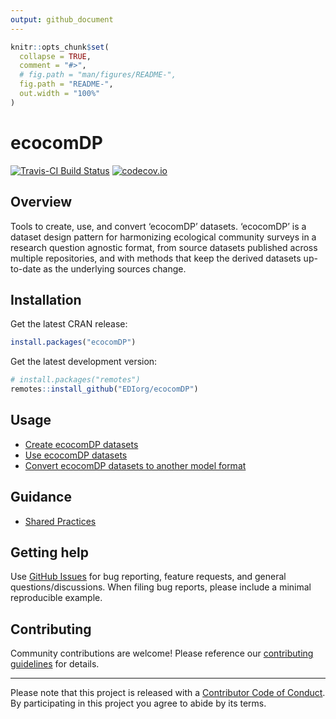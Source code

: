 ```yaml
---
output: github_document
---
```


<!-- README.md is generated from README.Rmd. Please edit that file -->

```r
knitr::opts_chunk$set(
  collapse = TRUE,
  comment = "#>",
  # fig.path = "man/figures/README-",
  fig.path = "README-",
  out.width = "100%"
)
```

# ecocomDP

<!-- badges: start -->
[![Travis-CI Build Status](https://travis-ci.com/EDIorg/ecocomDP.svg?branch=master)](https://travis-ci.org/EDIorg/ecocomDP)
[![codecov.io](https://codecov.io/github/EDIorg/ecocomDP/coverage.svg?branch=master)](https://codecov.io/github/EDIorg/ecocomDP?branch=master)
<!-- badges: end -->

## Overview

Tools to create, use, and convert 'ecocomDP' datasets. 'ecocomDP' is a dataset design pattern for harmonizing ecological community surveys in a research question agnostic format, from source datasets published across multiple repositories, and with methods that keep the derived datasets up-to-date as the underlying sources change.

## Installation

Get the latest CRAN release:
```r
install.packages("ecocomDP")
```

Get the latest development version:
```r
# install.packages("remotes")
remotes::install_github("EDIorg/ecocomDP")
```

## Usage

* [Create ecocomDP datasets](https://ediorg.github.io/ecocomDP/articles/create.html)
* [Use ecocomDP datasets](https://ediorg.github.io/ecocomDP/articles/use.html)
* [Convert ecocomDP datasets to another model format](https://ediorg.github.io/ecocomDP/articles/convert.html)

## Guidance
* [Shared Practices](https://ediorg.github.io/ecocomDP/articles/shared_practices.html)

## Getting help

Use [GitHub Issues](https://github.com/EDIorg/ecocomDP/issues) for bug reporting, feature requests, and general questions/discussions. When filing bug reports, please include a minimal reproducible example. 

## Contributing

Community contributions are welcome! Please reference our [contributing guidelines](https://github.com/EDIorg/ecocomDP/blob/master/CONTRIBUTING.md) for details.

-----

Please note that this project is released with a [Contributor Code of Conduct](https://github.com/EDIorg/ecocomDP/blob/master/CODE_OF_CONDUCT.md). By participating in this project you agree to abide by its terms.
